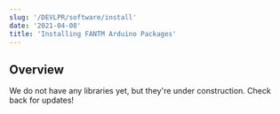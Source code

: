 ```yaml
---
slug: '/DEVLPR/software/install'
date: '2021-04-08'
title: 'Installing FANTM Arduino Packages'
---
```


## Overview
We do not have any libraries yet, but they're under construction. Check back for updates!
